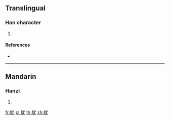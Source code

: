{{character info/new}}
==Translingual==

===Han character===
{{Han char|rn=187|rad=馬|as=04|sn=14|four=|canj=SFIKU}}

# {{defn|Han|sort=馬04}}

====References====
* {{Han ref|kx=1435.110|dkj=44618|hdz=74543.120|uh=99C0|ud=39360}}

----

==Mandarin==

===Hanzi===
{{cmn-hanzi|pin=[[yóu]] ([[you2]])|wg=yu<sup>2</sup>}}

# {{defn|lang=cmn|sort=馬04}}

[[fr:駀]]
[[pl:駀]]
[[th:駀]]
[[zh:駀]]